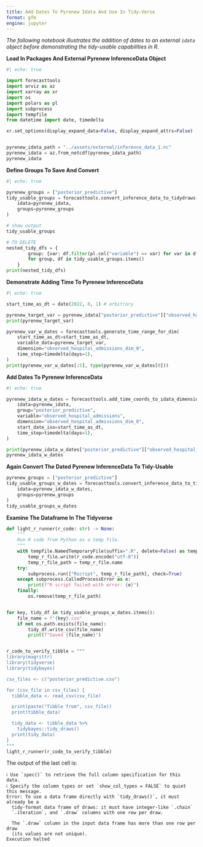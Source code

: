 ```yaml
---
title: Add Dates To Pyrenew Idata And Use In Tidy-Verse
format: gfm
engine: jupyter
---
```


_The following notebook illustrates the addition of dates to an external `idata` object before demonstrating the tidy-usable capabilities in R._

__Load In Packages And External Pyrenew InferenceData Object__

```python
#| echo: true

import forecasttools
import arviz as az
import xarray as xr
import os
import polars as pl
import subprocess
import tempfile
from datetime import date, timedelta

xr.set_options(display_expand_data=False, display_expand_attrs=False)


pyrenew_idata_path = "../assets/external/inference_data_1.nc"
pyrenew_idata = az.from_netcdf(pyrenew_idata_path)
pyrenew_idata
```

__Define Groups To Save And Convert__


```python
#| echo: true

pyrenew_groups = ["posterior_predictive"]
tidy_usable_groups = forecasttools.convert_inference_data_to_tidydraws(
    idata=pyrenew_idata,
    groups=pyrenew_groups
)

# show output
tidy_usable_groups
```

```python
# TO DELETE
nested_tidy_dfs = {
        group: {var: df.filter(pl.col("variable") == var) for var in df["variable"].unique().to_list()}
        for group, df in tidy_usable_groups.items()
    }
print(nested_tidy_dfs)
```

__Demonstrate Adding Time To Pyrenew InferenceData__

```python
#| echo: true

start_time_as_dt = date(2022, 8, 1) # arbitrary

pyrenew_target_var = pyrenew_idata["posterior_predictive"]["observed_hospital_admissions"]
print(pyrenew_target_var)

pyrenew_var_w_dates = forecasttools.generate_time_range_for_dim(
    start_time_as_dt=start_time_as_dt,
    variable_data=pyrenew_target_var,
    dimension="observed_hospital_admissions_dim_0",
    time_step=timedelta(days=1),
)
print(pyrenew_var_w_dates[:5], type(pyrenew_var_w_dates[0]))
```

__Add Dates To Pyrenew InferenceData__

```python
#| echo: true

pyrenew_idata_w_dates = forecasttools.add_time_coords_to_idata_dimension(
    idata=pyrenew_idata,
    group="posterior_predictive",
    variable="observed_hospital_admissions",
    dimension="observed_hospital_admissions_dim_0",
    start_date_iso=start_time_as_dt,
    time_step=timedelta(days=1),
)

print(pyrenew_idata_w_dates["posterior_predictive"]["observed_hospital_admissions"]["observed_hospital_admissions_dim_0"])
pyrenew_idata_w_dates
```

__Again Convert The Dated Pyrenew InferenceData To Tidy-Usable__


```python

pyrenew_groups = ["posterior_predictive"]
tidy_usable_groups_w_dates = forecasttools.convert_inference_data_to_tidydraws(
    idata=pyrenew_idata_w_dates,
    groups=pyrenew_groups
)
tidy_usable_groups_w_dates
```

__Examine The Dataframe In The Tidyverse__

```python
def light_r_runner(r_code: str) -> None:
    """
    Run R code from Python as a temp file.
    """
    with tempfile.NamedTemporaryFile(suffix=".R", delete=False) as temp_r_file:
        temp_r_file.write(r_code.encode("utf-8"))
        temp_r_file_path = temp_r_file.name
    try:
        subprocess.run(["Rscript", temp_r_file_path], check=True)
    except subprocess.CalledProcessError as e:
        print(f"R script failed with error: {e}")
    finally:
        os.remove(temp_r_file_path)


for key, tidy_df in tidy_usable_groups_w_dates.items():
    file_name = f"{key}.csv"
    if not os.path.exists(file_name):
        tidy_df.write_csv(file_name)
        print(f"Saved {file_name}")


r_code_to_verify_tibble = """
library(magrittr)
library(tidyverse)
library(tidybayes)

csv_files <- c("posterior_predictive.csv")

for (csv_file in csv_files) {
  tibble_data <- read_csv(csv_file)

  print(paste("Tibble from", csv_file))
  print(tibble_data)

  tidy_data <- tibble_data %>%
    tidybayes::tidy_draws()
  print(tidy_data)
}
"""
light_r_runner(r_code_to_verify_tibble)
```

The output of the last cell is:

```
ℹ Use `spec()` to retrieve the full column specification for this data.
ℹ Specify the column types or set `show_col_types = FALSE` to quiet this message.
Error: To use a data frame directly with `tidy_draws()`, it must already be a
  tidy-format data frame of draws: it must have integer-like `.chain`
  `.iteration`, and `.draw` columns with one row per draw.

  The `.draw` column in the input data frame has more than one row per draw
  (its values are not unique).
Execution halted
```
